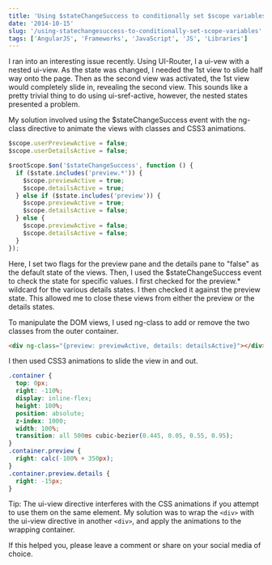 ```yaml
---
title: 'Using $stateChangeSuccess to conditionally set $scope variables'
date: '2014-10-15'
slug: '/using-statechangesuccess-to-conditionally-set-scope-variables'
tags: ['AngularJS', 'Frameworks', 'JavaScript', 'JS', 'Libraries']
---
```



I ran into an interesting issue recently. Using UI-Router, I a ui-vew with a nested ui-view. As the state was changed, I needed the 1st view to slide half way onto the page. Then as the second view was activated, the 1st view would completely slide in, revealing the second view. This sounds like a pretty trivial thing to do using ui-sref-active, however, the nested states presented a problem.

My solution involved using the $stateChangeSuccess event with the ng-class directive to animate the views with classes and CSS3 animations.

```javascript
$scope.userPreviewActive = false;
$scope.userDetailsActive = false;

$rootScope.$on('$stateChangeSuccess', function () {
  if ($state.includes('preview.*')) {
    $scope.previewActive = true;
    $scope.detailsActive = true;
  } else if ($state.includes('preview')) {
    $scope.previewActive = true;
    $scope.detailsActive = false;
  } else {
    $scope.previewActive = false;
    $scope.detailsActive = false;
  }
});
```

Here, I set two flags for the preview pane and the details pane to "false" as the default state of the views. Then, I used the $stateChangeSuccess event to check the state for specific values. I first checked for the preview.\* wildcard for the various details states. I then checked it against the preview state. This allowed me to close these views from either the preview or the details states.

To manipulate the DOM views, I used ng-class to add or remove the two classes from the outer container.

```HTML
<div ng-class="{preview: previewActive, details: detailsActive}"></div>
```

I then used CSS3 animations to slide the view in and out.

```css
.container {
  top: 0px;
  right: -110%;
  display: inline-flex;
  height: 100%;
  position: absolute;
  z-index: 1000;
  width: 100%;
  transition: all 500ms cubic-bezier(0.445, 0.05, 0.55, 0.95);
}
.container.preview {
  right: calc(-100% + 350px);
}
.container.preview.details {
  right: -15px;
}
```

Tip: The ui-view directive interferes with the CSS animations if you attempt to use them on the same element. My solution was to wrap the `<div>` with the ui-view directive in another `<div>`, and apply the animations to the wrapping container.

If this helped you, please leave a comment or share on your social media of choice.
